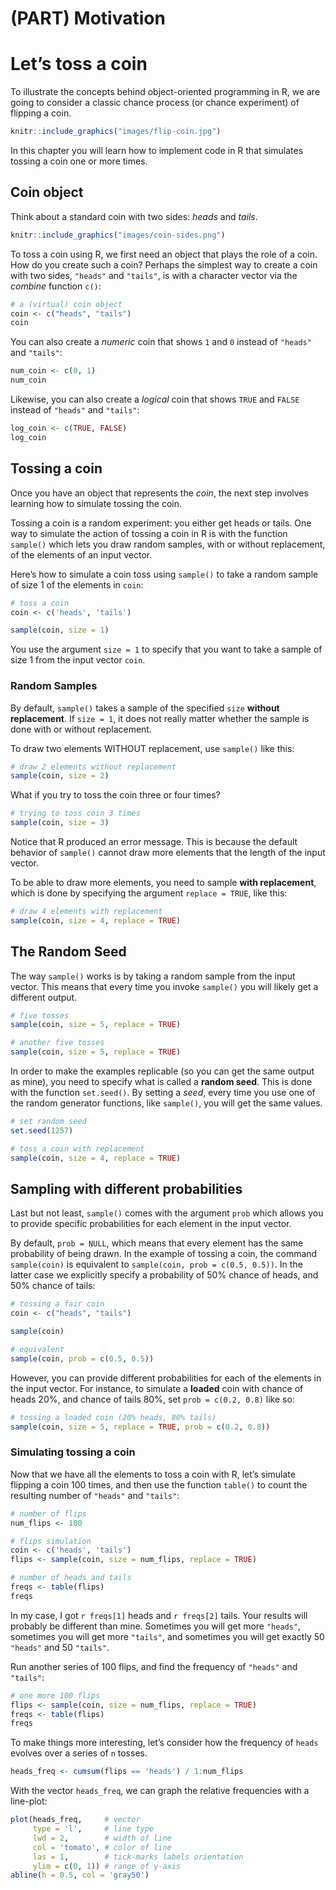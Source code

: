 # (PART) Motivation {-}

# Let's toss a coin {#intro}

To illustrate the concepts behind object-oriented programming in R, we are going to consider a classic chance process (or chance experiment) of flipping a coin.

```r
knitr::include_graphics("images/flip-coin.jpg")
```

In this chapter you will learn how to implement code in R that simulates tossing a coin one or more times.


## Coin object

Think about a standard coin with two sides: _heads_ and _tails_.

```r
knitr::include_graphics("images/coin-sides.png")
```

To toss a coin using R, we first need an object that plays the role of a coin. How do you create such a coin? Perhaps the simplest way to create a coin with two sides, `"heads"` and `"tails"`, is with a character vector via the _combine_ function `c()`:

```r
# a (virtual) coin object
coin <- c("heads", "tails")
coin
```

You can also create a _numeric_ coin that shows `1` and `0` instead of
`"heads"` and `"tails"`:

```r
num_coin <- c(0, 1)
num_coin
```

Likewise, you can also create a _logical_ coin that shows `TRUE` and `FALSE` 
instead of `"heads"` and `"tails"`:

```r
log_coin <- c(TRUE, FALSE)
log_coin
```


## Tossing a coin

Once you have an object that represents the _coin_, the next step involves learning how to simulate tossing the coin.

Tossing a coin is a random experiment: you either get heads or tails. One way to simulate the action of tossing a coin in R is with the function `sample()` which lets you draw random samples, with or without replacement, of the elements of an input vector. 

Here's how to simulate a coin toss using `sample()` to take a random sample of size 1 of the elements in `coin`:

```r
# toss a coin
coin <- c('heads', 'tails')

sample(coin, size = 1)
```

You use the argument `size = 1` to specify that you want to take a sample of size 1 from the input vector `coin`.


### Random Samples

By default, `sample()` takes a sample of the specified `size` __without replacement__. If `size = 1`, it does not really matter whether the sample is done with or without replacement. 

To draw two elements WITHOUT replacement, use `sample()` like this:

```r
# draw 2 elements without replacement
sample(coin, size = 2)
```

What if you try to toss the coin three or four times?

```r
# trying to toss coin 3 times
sample(coin, size = 3)
```

Notice that R produced an error message. This is because the default behavior of `sample()` cannot draw more elements that the length of the input vector.

To be able to draw more elements, you need to sample __with replacement__, which is done by specifying the argument `replace = TRUE`, like this:

```r
# draw 4 elements with replacement
sample(coin, size = 4, replace = TRUE)
```


## The Random Seed

The way `sample()` works is by taking a random sample from the input vector. This means that every time you invoke `sample()` you will likely get a different output.

```r
# five tosses
sample(coin, size = 5, replace = TRUE)
```

```r
# another five tosses
sample(coin, size = 5, replace = TRUE)
```


In order to make the examples replicable (so you can get the same output as mine), you need to specify what is called a __random seed__. This is done with the function `set.seed()`. By setting a _seed_, every time you use one of the random generator functions, like `sample()`, you will get the same values.

```r
# set random seed
set.seed(1257)

# toss a coin with replacement
sample(coin, size = 4, replace = TRUE)
```


## Sampling with different probabilities

Last but not least, `sample()` comes with the argument `prob` which allows you to provide specific probabilities for each element in the input vector.

By default, `prob = NULL`, which means that every element has the same probability of being drawn. In the example of tossing a coin, the command `sample(coin)` is equivalent to `sample(coin, prob = c(0.5, 0.5))`. In the latter case we explicitly specify a probability of 50% chance of heads, and 50% chance of tails:

```r
# tossing a fair coin
coin <- c("heads", "tails")

sample(coin)

# equivalent
sample(coin, prob = c(0.5, 0.5))
```

However, you can provide different probabilities for each of the elements in the input vector. For instance, to simulate a __loaded__ coin with chance of heads 20%, and chance of tails 80%, set `prob = c(0.2, 0.8)` like so:

```r
# tossing a loaded coin (20% heads, 80% tails)
sample(coin, size = 5, replace = TRUE, prob = c(0.2, 0.8))
```


### Simulating tossing a coin

Now that we have all the elements to toss a coin with R, let's simulate flipping a coin 100 times, and then use the function `table()` to count the resulting number of `"heads"` and `"tails"`:

```r
# number of flips
num_flips <- 100

# flips simulation
coin <- c('heads', 'tails')
flips <- sample(coin, size = num_flips, replace = TRUE)

# number of heads and tails
freqs <- table(flips)
freqs
```

In my case, I got `r freqs[1]` heads and `r freqs[2]` tails. Your results will probably be different than mine. Sometimes you will get more `"heads"`, sometimes you will get more `"tails"`, and sometimes you will get exactly 50 `"heads"` and 50 `"tails"`.

Run another series of 100 flips, and find the frequency of `"heads"` and `"tails"`:

```r
# one more 100 flips
flips <- sample(coin, size = num_flips, replace = TRUE)
freqs <- table(flips)
freqs
```


To make things more interesting, let's consider how the frequency of `heads` evolves over a series of `n` tosses.

```r
heads_freq <- cumsum(flips == 'heads') / 1:num_flips
```

With the vector `heads_freq`, we can graph the relative frequencies with a line-plot:

```r
plot(heads_freq,     # vector
     type = 'l',     # line type
     lwd = 2,        # width of line
     col = 'tomato', # color of line
     las = 1,        # tick-marks labels orientation
     ylim = c(0, 1)) # range of y-axis
abline(h = 0.5, col = 'gray50')
```

